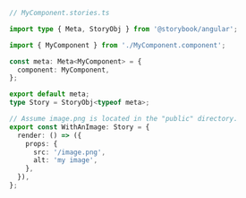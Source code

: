 ```ts
// MyComponent.stories.ts

import type { Meta, StoryObj } from '@storybook/angular';

import { MyComponent } from './MyComponent.component';

const meta: Meta<MyComponent> = {
  component: MyComponent,
};

export default meta;
type Story = StoryObj<typeof meta>;

// Assume image.png is located in the "public" directory.
export const WithAnImage: Story = {
  render: () => ({
    props: {
      src: '/image.png',
      alt: 'my image',
    },
  }),
};
```
